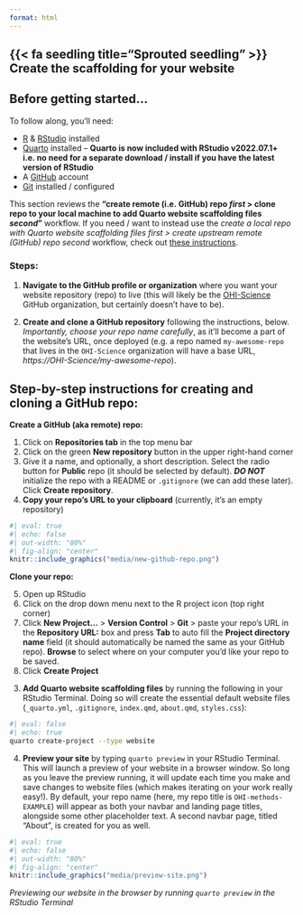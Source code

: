 ```yaml
---
format: html
---
```


## {{< fa seedling title="Sprouted seedling" >}} Create the scaffolding for your website 

::: callout-important
## **Before getting started...**

To follow along, you'll need:

-   [R](https://cloud.r-project.org/) & [RStudio](https://posit.co/download/rstudio-desktop/#download) installed 
-   [Quarto](https://quarto.org/docs/get-started/) installed -- **Quarto is now included with RStudio v2022.07.1+ i.e. no need for a separate download / install if you have the latest version of RStudio**
-   A [GitHub](https://github.com/) account
-   [Git](https://git-scm.com/) installed / configured
:::

This section reviews the **"create remote (i.e. GitHub) repo *first* > clone repo to your local machine to add Quarto website scaffolding files *second*"** workflow. If you need / want to instead use the *create a local repo with Quarto website scaffolding files first > create upstream remote (GitHub) repo second* workflow, check out [these instructions](https://ucsb-meds.github.io/creating-quarto-websites/#why-use-the-command-line-to-set-up-your-quarto-website).

### Steps:

1. **Navigate to the GitHub profile or organization** where you want your website repository (repo) to live (this will likely be the [OHI-Science](https://github.com/OHI-Science) GitHub organization, but certainly doesn't have to be).

2. **Create and clone a GitHub repository** following the instructions, below. *Importantly, choose your repo name carefully*, as it'll become a part of the website's URL, once deployed (e.g. a repo named `my-awesome-repo` that lives in the `OHI-Science` organization will have a base URL, *https://OHI-Science/my-awesome-repo*).

::: {.callout-tip}
## **Step-by-step instructions for creating and cloning a GitHub repo:**

**Create a GitHub (aka remote) repo:** 

1. Click on **Repositories tab** in the top menu bar
2. Click on the green **New repository** button in the upper right-hand corner
3. Give it a name, and optionally, a short description. Select the radio button for **Public** repo (it should be selected by default). ***DO NOT*** initialize the repo with a README or `.gitignore` (we can add these later). Click **Create repository**.
4. **Copy your repo's URL to your clipboard** (currently, it's an empty repository)

```r
#| eval: true
#| echo: false
#| out-width: "80%"
#| fig-align: "center"
knitr::include_graphics("media/new-github-repo.png")
```

**Clone your repo:**

5. Open up RStudio
6. Click on the drop down menu next to the R project icon (top right corner)
7. Click **New Project...** > **Version Control** > **Git** > paste your repo's URL in the **Repository URL:** box and press **Tab** to auto fill the **Project directory name** field (it should automatically be named the same as your GitHub repo). **Browse** to select where on your computer you'd like your repo to be saved.
8. Click **Create Project**
:::

3. **Add Quarto website scaffolding files** by running the following in your RStudio Terminal. Doing so will create the essential default website files (`_quarto.yml`, `.gitignore`, `index.qmd`, `about.qmd`, `styles.css`):

```bash
#| eval: false
#| echo: true
quarto create-project --type website
```

4. **Preview your site** by typing `quarto preview` in your RStudio Terminal. This will launch a preview of your website in a browser window. So long as you leave the preview running, it will update each time you make and save changes to website files (which makes iterating on your work really easy!). By default, your repo name (here, my repo title is `OHI-methods-EXAMPLE`) will appear as both your navbar and landing page titles, alongside some other placeholder text. A second navbar page, titled "About", is created for you as well.

```r
#| eval: true
#| echo: false
#| out-width: "80%"
#| fig-align: "center"
knitr::include_graphics("media/preview-site.png")
```

::: {.center-text .gray-text}
*Previewing our website in the browser by running `quarto preview` in the RStudio Terminal*
:::

